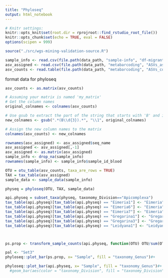 ```yaml
---
title: "Phyloseq"
output: html_notebook
---
```


```r
# Knitr settings: 
knitr::opts_knit$set(root.dir = rprojroot::find_rstudio_root_file())
knitr::opts_chunk$set(echo = TRUE, eval = FALSE)
options(scipen = 999)
```

```r
source("./src/wgs-mining-validation-source.R")
```

```r
sample_info <- read.csv(file.path(data_path, "sample-info", "df-migrant-miseq.csv"))
asv_assigned <- read.csv(file.path(data_path, "metabarcoding", "ASVs_assigned.csv"))
asv_counts <- read.table(file.path(data_path, "metabarcoding", "ASVs_counts.tsv"))
```

format data for phyloseq
```r
asv_counts <- as.matrix(asv_counts)

# Assuming your matrix is named 'my_matrix'
# Get the column names
original_colnames <- colnames(asv_counts)

# Use gsub to extract the part of the string that starts with 'B' and is followed by three digits
new_colnames <- gsub(".*(B\\d{3}).*", "\\1", original_colnames)

# Assign the new column names to the matrix
colnames(asv_counts) <- new_colnames

rownames(asv_assigned) <- asv_assigned$seq_name
asv_assigned <- asv_assigned[,-1]
asv_assigned <- as.matrix(asv_assigned)
sample_info <- drop_na(sample_info)
rownames(sample_info) <- sample_info$sample_id_blood
```

```r
OTU = otu_table(asv_counts, taxa_are_rows = TRUE)
TAX = tax_table(asv_assigned)
sample_data <- sample_data(sample_info)
```

```r
physeq = phyloseq(OTU, TAX, sample_data)
```

```r
api.physeq = subset_taxa(physeq, taxonomy_Division=="Apicomplexa")
tax_table(api.physeq)[tax_table(api.physeq) == "Eimeria1"] <- "Eimeria"
tax_table(api.physeq)[tax_table(api.physeq) == "Eimeria6"] <- "Eimeria"
tax_table(api.physeq)[tax_table(api.physeq) == "Eimeria7"] <- "Eimeria"
tax_table(api.physeq)[tax_table(api.physeq) == "Gregarina1"] <- "Gregarina"
tax_table(api.physeq)[tax_table(api.physeq) == "Gregarina3"] <- "Gregarina"
tax_table(api.physeq)[tax_table(api.physeq) == "Leidyana1"] <- "Leidyana"



ps.prop <- transform_sample_counts(api.physeq, function(OTU) OTU/sum(OTU))
```

```r
pal <- "Set3"
phyloseq::plot_bar(ps.prop, x= "Sample", fill = "taxonomy_Genus")#+
```

```r
phyloseq::plot_bar(api.physeq, x= "Sample", fill = "taxonomy_Genus")#+
  #geom_bar(aes(color = "taxonomy_Division", fill = "taxonomy_Division", stat = "identity", position="stack"))
```